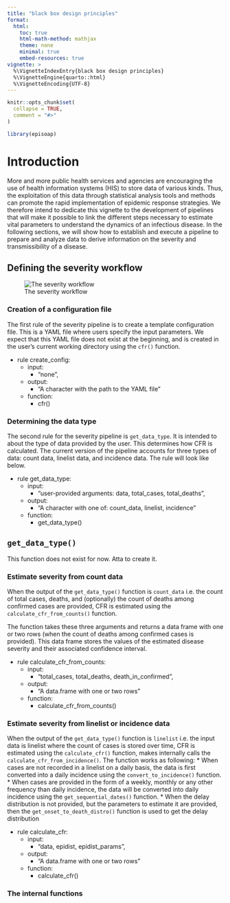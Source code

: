 ```yaml
---
title: "black box design principles"
format: 
  html:
    toc: true
    html-math-method: mathjax
    theme: none
    minimal: true
    embed-resources: true
vignette: >
  %\VignetteIndexEntry{black box design principles}
  %\VignetteEngine{quarto::html}
  %\VignetteEncoding{UTF-8}
---
```


```r
knitr::opts_chunk$set(
  collapse = TRUE,
  comment = "#>"
)
```

```r
library(episoap)
```

# Introduction

More and more public health services and agencies are encouraging the use of health information systems (HIS) to store data of various kinds. Thus, the exploitation of this data through statistical analysis tools and methods can promote the rapid implementation of epidemic response strategies. We therefore intend to dedicate this vignette to the development of pipelines that will make it possible to link the different steps necessary to estimate vital parameters to understand the dynamics of an infectious disease. In the following sections, we will show how to establish and execute a pipeline to prepare and analyze data to derive information on the severity and transmissibility of a disease.

## Defining the severity workflow

![The severity workflow](../man/figures/severity_diagram.drawio.png){align="center"}

### Creation of a configuration file

The first rule of the severity pipeline is to create a template configuration file. This is a YAML file where users specify the input parameters.
We expect that this YAML file does not exist at the beginning, and is created in the user's current working directory using the `cfr()` function.

* rule create_config:
    * input:
        * "none",
    * output:
        * "A character with the path to the YAML file"
    * function:
        * cfr()

### Determining the data type

The second rule for the severity pipeline is `get_data_type`. It is intended to about the type of data provided by the user. This determines how CFR is calculated. The current version of the pipeline accounts for three types of data: count data, linelist data, and incidence data.
The rule will look like below.

* rule get_data_type:
    * input:
        * "user-provided arguments: data, total_cases, total_deaths",
    * output:
        * "A character with one of: count_data, linelist, incidence"
    * function:
        * get_data_type()


::: {.callout-note collapse="true"}
## `get_data_type()`

This function does not exist for now. Atta to create it. 
:::


### Estimate severity from count data

When the output of the `get_data_type()` function is `count_data` i.e. the count of total cases, deaths, and (optionally) the count of deaths among confirmed cases are provided, CFR is estimated using the `calculate_cfr_from_counts()` function.

The function takes these three arguments and returns a data frame with one or two rows (when the count of deaths among confirmed cases is provided). This data frame stores the values of the estimated disease severity and their associated confidence interval.

* rule calculate_cfr_from_counts:
    * input:
        * "total_cases, total_deaths, death_in_confirmed",
    * output:
        * "A data.frame with one or two rows"
    * function:
        * calculate_cfr_from_counts()

### Estimate severity from linelist or incidence data

When the output of the `get_data_type()` function is `linelist` i.e. the input data is linelist where the count of cases is stored over time, CFR is estimated using the `calculate_cfr()` function, makes internally calls the `calculate_cfr_from_incidence()`. The function works as following:
    *   When cases are not recorded in a linelist on a daily basis, the data is first
    converted into a daily incidence using the `convert_to_incidence()` function.
    *   When cases are provided in the form of a weekly, monthly or any other frequency than
    daily incidence, the data will be converted into daily incidence using the
    `get_sequential_dates()` function.
    *   When the delay distribution is not provided, but the parameters to estimate it are
    provided, then the `get_onset_to_death_distro()` function is used to get the delay
    distribution

* rule calculate_cfr:
    * input:
        * "data, epidist, epidist_params",
    * output:
        * "A data.frame with one or two rows"
    * function:
        * calculate_cfr()

### The internal functions










